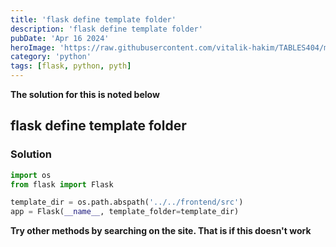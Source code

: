 ```yaml
---
title: 'flask define template folder'
description: 'flask define template folder'
pubDate: 'Apr 16 2024'
heroImage: 'https://raw.githubusercontent.com/vitalik-hakim/TABLES404/main/error_b/python.jpg'
category: 'python'
tags: [flask, python, pyth]
---
```


**The solution for this is noted below**

## flask define template folder

### Solution

```python
import os
from flask import Flask

template_dir = os.path.abspath('../../frontend/src')
app = Flask(__name__, template_folder=template_dir)
```

**Try other methods by searching on the site. That is if this doesn't work**
